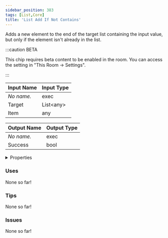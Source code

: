 ```yaml
---
sidebar_position: 383
tags: [List,Core]
title: 'List Add If Not Contains'
---
```


Adds a new element to the end of the target list containing the input value, but only if the element isn't already in the list.

:::caution BETA

This chip requires beta content to be enabled in the room. You can access the setting in "This Room -> Settings".

:::

<IChip uuid="a107765d-643e-4b61-b144-7b8f4712f143"/>

| Input Name | Input Type |
|-----------|-----------|
| *No name.* | exec |
| Target | List\<any\> |
| Item | any |

| Output Name | Output Type |
|-----------|-----------|
| *No name.* | exec |
| Success | bool |


<details>
  <summary>Properties</summary>
  <div>
    <div>
    <table>
      <thead>
        <tr>
          <th>Is beta required?</th>
          <th>Yes</th>
        </tr>
        <tr>
          <th>Is this chip a trolling risk?</th>
          <th>No</th>
        </tr>
        <tr>
          <th>Is this chip a role assignment risk?</th>
          <th>No</th>
        </tr>
        <tr>
          <th>Chip UUID</th>
          <th>a107765d-643e-4b61-b144-7b8f4712f143</th>
        </tr>
        <tr>
          <th>Room availability</th>
          <th>Available everywhere</th>
        </tr>
      </thead>
    </table>
    </div>
  </div>
</details>

### Uses

None so far!

### Tips

None so far!

### Issues

None so far!